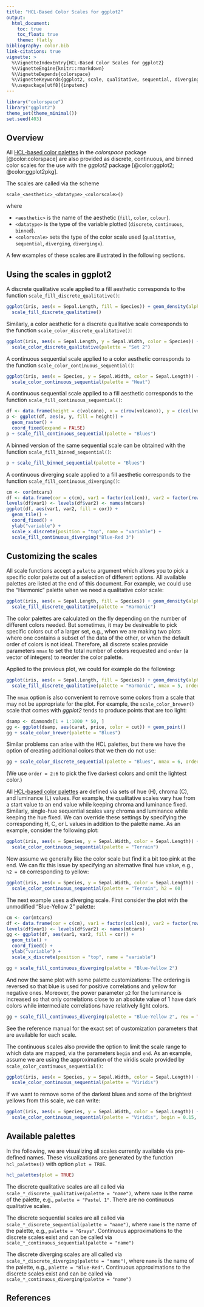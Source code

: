 ```yaml
---
title: "HCL-Based Color Scales for ggplot2"
output:
  html_document:
    toc: true
    toc_float: true
    theme: flatly
bibliography: color.bib
link-citations: true
vignette: >
  %\VignetteIndexEntry{HCL-Based Color Scales for ggplot2}
  %\VignetteEngine{knitr::rmarkdown}
  %\VignetteDepends{colorspace}
  %\VignetteKeywords{ggplot2, scale, qualitative, sequential, diverging}
  %\usepackage[utf8]{inputenc}
---
```


```r
library("colorspace")
library("ggplot2")
theme_set(theme_minimal())
set.seed(403)
```

## Overview

All [HCL-based color palettes](hcl_palettes.html) in the _colorspace_ package [@color:colorspace]
are also provided as discrete, continuous, and binned color scales for the use with the _ggplot2_ package
[@color:ggplot2; @color:ggplot2pkg].

The scales are called via the scheme

    scale_<aesthetic>_<datatype>_<colorscale>()
    
where

- `<aesthetic>` is the name of the aesthetic (`fill`, `color`, `colour`).
- `<datatype>` is the type of the variable plotted (`discrete`, `continuous`, `binned`).
- `<colorscale>` sets the type of the color scale used (`qualitative`, `sequential`, `diverging`, `divergingx`).

A few examples of these scales are illustrated in the following sections.


## Using the scales in ggplot2

A discrete qualitative scale applied to a fill aesthetic corresponds to the function `scale_fill_discrete_qualitative()`:

```r
ggplot(iris, aes(x = Sepal.Length, fill = Species)) + geom_density(alpha = 0.6) +
  scale_fill_discrete_qualitative()
```

Similarly, a color aesthetic for a discrete qualitative scale corresponds to the function `scale_color_discrete_qualitative()`:

```r
ggplot(iris, aes(x = Sepal.Length, y = Sepal.Width, color = Species)) + geom_point() +
  scale_color_discrete_qualitative(palette = "Set 2")
```

A continuous sequential scale applied to a color aesthetic corresponds to the function `scale_color_continuous_sequential()`:

```r
ggplot(iris, aes(x = Species, y = Sepal.Width, color = Sepal.Length)) + geom_jitter(width = 0.2) +
  scale_color_continuous_sequential(palette = "Heat")
```

A continuous sequential scale applied to a fill aesthetic corresponds to the function `scale_fill_continuous_sequential()`:

```r
df <- data.frame(height = c(volcano), x = c(row(volcano)), y = c(col(volcano)))
p <- ggplot(df, aes(x, y, fill = height)) + 
  geom_raster() + 
  coord_fixed(expand = FALSE)
p + scale_fill_continuous_sequential(palette = "Blues")
```

A binned version of the same sequential scale can be obtained with the function `scale_fill_binned_sequential()`:

```r
p + scale_fill_binned_sequential(palette = "Blues")
```

A continuous diverging scale applied to a fill aesthetic corresponds to the function `scale_fill_continuous_diverging()`:

```r
cm <- cor(mtcars)
df <- data.frame(cor = c(cm), var1 = factor(col(cm)), var2 = factor(row(cm)))
levels(df$var1) <- levels(df$var2) <- names(mtcars)
ggplot(df, aes(var1, var2, fill = cor)) + 
  geom_tile() + 
  coord_fixed() +
  ylab("variable") +
  scale_x_discrete(position = "top", name = "variable") +
  scale_fill_continuous_diverging("Blue-Red 3")
```

## Customizing the scales

All scale functions accept a `palette` argument which allows you to pick a specific color palette out of a selection of different options. All available palettes are listed at the end of this document. For example, we could use the "Harmonic" palette when we need a qualitative color scale:

```r
ggplot(iris, aes(x = Sepal.Length, fill = Species)) + geom_density(alpha = 0.6) +
  scale_fill_discrete_qualitative(palette = "Harmonic")
```

The color palettes are calculated on the fly depending on the number of different colors needed. But sometimes, it may be desireable to pick specific colors out of a larger set, e.g., when we are making two plots where one contains a subset of the data of the other, or when the default order of colors is not ideal. Therefore, all discrete scales provide parameters `nmax` to set the total number of colors requested and `order` (a vector of integers) to reorder the color palette. 

Applied to the previous plot, we could for example do the following:

```r
ggplot(iris, aes(x = Sepal.Length, fill = Species)) + geom_density(alpha = 0.6) +
  scale_fill_discrete_qualitative(palette = "Harmonic", nmax = 5, order = c(5, 1, 2))
```

The `nmax` option is also convenient to remove some colors from a scale that may not be appropriate for the plot. For example, the `scale_color_brewer()` scale that comes with _ggplot2_ tends to produce points that are too light:

```r
dsamp <- diamonds[1 + 1:1000 * 50, ]
gg <- ggplot(dsamp, aes(carat, price, color = cut)) + geom_point()
gg + scale_color_brewer(palette = "Blues")
```

Similar problems can arise with the HCL palettes, but there we have the option of creating additional colors that we then do not use:

```r
gg + scale_color_discrete_sequential(palette = "Blues", nmax = 6, order = 2:6)
```

(We use `order = 2:6` to pick the five darkest colors and omit the lightest color.)

All [HCL-based color palettes](hcl_palettes.html) are defined via sets of hue (H), chroma (C), and luminance (L) values. For example, the qualitative scales vary hue from a start value to an end value while keeping chroma and luminance fixed. Similarly, single-hue sequential scales vary chroma and luminance while keeping the hue fixed. We can override these settings by specifying the corresponding H, C, or L values in addition to the palette name. As an example, consider the following plot:

```r
ggplot(iris, aes(x = Species, y = Sepal.Width, color = Sepal.Length)) + geom_jitter(width = 0.2) +
  scale_color_continuous_sequential(palette = "Terrain")
```

Now assume we generally like the color scale but find it a bit too pink at the end. We can fix this issue by specifying an alternative final hue value, e.g., `h2 = 60` corresponding to yellow:

```r
ggplot(iris, aes(x = Species, y = Sepal.Width, color = Sepal.Length)) + geom_jitter(width = 0.2) +
  scale_color_continuous_sequential(palette = "Terrain", h2 = 60)
```

The next example uses a diverging scale. First consider the plot with the unmodified "Blue-Yellow 2" palette:

```r
cm <- cor(mtcars)
df <- data.frame(cor = c(cm), var1 = factor(col(cm)), var2 = factor(row(cm)))
levels(df$var1) <- levels(df$var2) <- names(mtcars)
gg <- ggplot(df, aes(var1, var2, fill = cor)) + 
  geom_tile() + 
  coord_fixed() +
  ylab("variable") +
  scale_x_discrete(position = "top", name = "variable")

gg + scale_fill_continuous_diverging(palette = "Blue-Yellow 2")
```

And now the same plot with some palette customizations: The ordering is reversed so that blue is used for
positive correlations and yellow for negative ones. Moreover, the power parameter `p2` for the luminance
is increased so that only correlations close to an absolute value of 1 have dark colors while intermediate
correlations have relatively light colors.

```r
gg + scale_fill_continuous_diverging(palette = "Blue-Yellow 2", rev = TRUE, p2 = 2)
```

See the reference manual for the exact set of customization parameters that are available for each scale.

The continuous scales also provide the option to limit the scale range to which data are mapped, via the parameters `begin` and `end`. As an example, assume we are using the approximation of the viridis scale provided by `scale_color_continuous_sequential()`:

```r
ggplot(iris, aes(x = Species, y = Sepal.Width, color = Sepal.Length)) + geom_jitter(width = 0.2) +
  scale_color_continuous_sequential(palette = "Viridis")
```

If we want to remove some of the darkest blues and some of the brightest yellows from this scale, we can write:

```r
ggplot(iris, aes(x = Species, y = Sepal.Width, color = Sepal.Length)) + geom_jitter(width = 0.2) +
  scale_color_continuous_sequential(palette = "Viridis", begin = 0.15, end = 0.9) 
```


## Available palettes

In the following, we are visualizing all scales currently available via
pre-defined names. These visualizations are generated by the function
`hcl_palettes()` with option `plot = TRUE`.

```r
hcl_palettes(plot = TRUE)
```

The discrete qualitative scales are all called via `scale_*_discrete_qualitative(palette = "name")`,
where `name` is the name of the palette, e.g., `palette = "Pastel 1"`. There are no continuous qualitative
scales.

The discrete sequential scales are all called via `scale_*_discrete_sequential(palette = "name")`,
where `name` is the name of the palette, e.g., `palette = "Grays"`. Continuous approximations to the discrete
scales exist and can be called via `scale_*_continuous_sequential(palette = "name")`

The discrete diverging scales are all called via `scale_*_discrete_diverging(palette = "name")`,
where `name` is the name of the palette, e.g., `palette = "Blue-Red"`. Continuous approximations to the discrete
scales exist and can be called via `scale_*_continuous_diverging(palette = "name")`


## References
